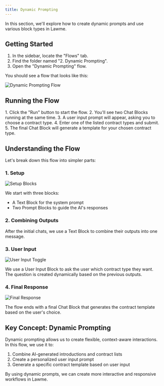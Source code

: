 ```yaml
---
title: Dynamic Prompting
---
```


<Note>
  In this section, we'll explore how to create dynamic prompts and use various block types in Lawme.
</Note>

## Getting Started

1. In the sidebar, locate the "Flows" tab.
2. Find the folder named "2. Dynamic Prompting".
3. Open the "Dynamic Prompting" flow.

You should see a flow that looks like this:

<Frame>
  <img src="./assets/02-interpolation-overview.png" alt="Dynamic Prompting Flow" />
</Frame>

## Running the Flow

<Steps>
  1. Click the "Run" button to start the flow.
  2. You'll see two Chat Blocks running at the same time.
  3. A user input prompt will appear, asking you to choose a contract type.
  4. Enter one of the listed contract types and submit.
  5. The final Chat Block will generate a template for your chosen contract type.
</Steps>

## Understanding the Flow

Let's break down this flow into simpler parts:

### 1. Setup

<Frame>
  <img src="./assets/02-interpolation-setup.png" alt="Setup Blocks" />
</Frame>

We start with three blocks:
- A Text Block for the system prompt
- Two Prompt Blocks to guide the AI's responses

### 2. Combining Outputs

After the initial chats, we use a Text Block to combine their outputs into one message.

### 3. User Input

<Frame>
  <img src="./assets/02-interpolation-user-input-toggle.png" alt="User Input Toggle" />
</Frame>

We use a User Input Block to ask the user which contract type they want. The question is created dynamically based on the previous outputs.

### 4. Final Response

<Frame>
  <img src="./assets/02-interpolation-final-response.png" alt="Final Response" />
</Frame>

The flow ends with a final Chat Block that generates the contract template based on the user's choice.

## Key Concept: Dynamic Prompting

Dynamic prompting allows us to create flexible, context-aware interactions. In this flow, we use it to:

1. Combine AI-generated introductions and contract lists
2. Create a personalized user input prompt
3. Generate a specific contract template based on user input

By using dynamic prompts, we can create more interactive and responsive workflows in Lawme.
